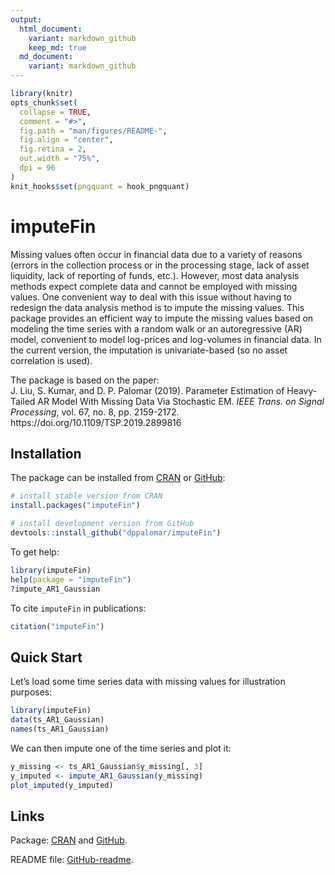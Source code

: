 ```yaml
---
output:
  html_document:
    variant: markdown_github
    keep_md: true
  md_document:
    variant: markdown_github
---
```


<!-- README.md is generated from README.Rmd. Please edit that file -->

```r
library(knitr)
opts_chunk$set(
  collapse = TRUE,
  comment = "#>",
  fig.path = "man/figures/README-",
  fig.align = "center",
  fig.retina = 2,
  out.width = "75%",
  dpi = 96
)
knit_hooks$set(pngquant = hook_pngquant)
```

# imputeFin
<!---
[![CRAN_Status_Badge](https://www.r-pkg.org/badges/version/imputeFin)](https://CRAN.R-project.org/package=imputeFin)
[![CRAN Downloads](https://cranlogs.r-pkg.org/badges/imputeFin)](https://CRAN.R-project.org/package=imputeFin)
[![CRAN Downloads Total](https://cranlogs.r-pkg.org/badges/grand-total/imputeFin?color=brightgreen)](https://CRAN.R-project.org/package=imputeFin)
--->

Missing values often occur in financial data due to a variety 
of reasons (errors in the collection process or in the processing stage, 
lack of asset liquidity, lack of reporting of funds, etc.). However, 
most data analysis methods expect complete data and cannot be employed 
with missing values. One convenient way to deal with this issue without 
having to redesign the data analysis method is to impute the missing 
values. This package provides an efficient way to impute the missing 
values based on modeling the time series with a random walk or an 
autoregressive (AR) model, convenient to model log-prices and log-volumes 
in financial data. In the current version, the imputation is 
univariate-based (so no asset correlation is used). 

The package is based on the paper:   
J. Liu, S. Kumar, and D. P. Palomar (2019). Parameter Estimation of 
Heavy-Tailed AR Model With Missing Data Via Stochastic EM. _IEEE Trans. on 
Signal Processing_, vol. 67, no. 8, pp. 2159-2172.
https://doi.org/10.1109/TSP.2019.2899816


## Installation
The package can be installed from [CRAN](https://CRAN.R-project.org/package=imputeFin) or [GitHub](https://github.com/dppalomar/imputeFin):
```r
# install stable version from CRAN
install.packages("imputeFin")

# install development version from GitHub
devtools::install_github("dppalomar/imputeFin")
```

To get help:
```r
library(imputeFin)
help(package = "imputeFin")
?impute_AR1_Gaussian
```

To cite `imputeFin` in publications:
```r
citation("imputeFin")
```



## Quick Start
Let's load some time series data with missing values for illustration purposes:
```r
library(imputeFin)
data(ts_AR1_Gaussian)
names(ts_AR1_Gaussian)
```

We can then impute one of the time series and plot it:
```r
y_missing <- ts_AR1_Gaussian$y_missing[, 3]
y_imputed <- impute_AR1_Gaussian(y_missing)
plot_imputed(y_imputed)
```




<!---
## Documentation
For more detailed information, please check the
[vignette](https://CRAN.R-project.org/package=imputeFin/vignettes/ImputeFinancialTimeSeries.html).
--->

## Links
Package: [CRAN](https://CRAN.R-project.org/package=imputeFin) and [GitHub](https://github.com/dppalomar/imputeFin).

README file: [GitHub-readme](https://github.com/dppalomar/imputeFin/blob/master/README.md).

<!---
Vignette: [CRAN-vignette](https://CRAN.R-project.org/package=imputeFin/vignettes/ImputeFinancialTimeSeries.html).
--->

